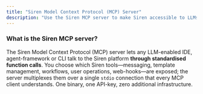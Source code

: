 ```yaml
---
title: "Siren Model Context Protocol (MCP) Server"
description: "Use the Siren MCP server to make Siren accessible to LLMs and AI agents via tool calling."
---
```


### What is the Siren MCP server?

The Siren Model Context Protocol (MCP) server lets any LLM-enabled IDE, agent-framework or CLI talk to the Siren platform **through standardised function calls**. You choose which Siren tools—messaging, template management, workflows, user operations, web-hooks—are exposed; the server multiplexes them over a single `stdio` connection that every MCP client understands. One binary, one API-key, zero additional infrastructure.
